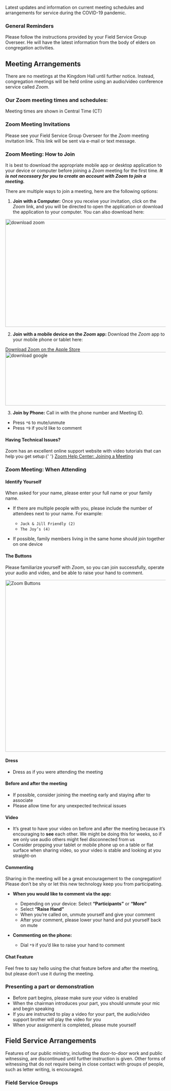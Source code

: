 
<p className="text-lg">
  Latest updates and information on current meeting schedules and arrangements
  for service during the COVID-19 pandemic.
</p>

### General Reminders

Please follow the instructions provided by your Field Service Group Overseer. He will have the latest information from the body of elders on congregation activities.

## Meeting Arrangements

There are no meetings at the Kingdom Hall until further notice. Instead, congregation meetings will be held online using an audio/video conference service called _Zoom_.

<div className="mt-8">
  <h3 className="text-center font-semibold text-lg my-2">
    Our Zoom meeting times and schedules:
  </h3>
  <div className="mt-2 sm:flex md:justify-between">
    <ZoomMeeting
      day={sunday.day}
      time={sunday.time}
      fileName={`${sunday.fileName}`}
      updated={sunday.updated}
    />
    <ZoomMeeting
      day={tuesday.day}
      time={tuesday.time}
      fileName={`${tuesday.fileName}`}
      updated={tuesday.updated}
    />


  </div>
  <p className="text-center text-sm m-0">
    Meeting times are shown in Central Time (CT)
  </p>
</div>


### Zoom Meeting Invitations

Please see your Field Service Group Overseer for the _Zoom_ meeting invitation link. This link will be sent via e-mail or text message.

### Zoom Meeting: How to Join

It is best to download the appropriate mobile app or desktop application to your device or computer before joining a _Zoom_ meeting for the first time. **_It is not necessary for you to create an account with Zoom to join a meeting._**

There are multiple ways to join a meeting, here are the following options:

1. **Join with a Computer:** Once you receive your invitation, click on the _Zoom_ link, and you will be directed to open the application or download the application to your computer. You can also download here:

<div className="ml-8" style={{ width: '180px' }}>
  <a href="https://zoom.us/download" target="_blank" rel="noopener noreferrer">
    <Image
      src="/img/zoom-logo-transparent.png"
      width="626"
      height="339"
      alt="download zoom"
    />
  </a>
</div>

2. **Join with a mobile device on the _Zoom_ app:** Download the _Zoom_ app to your mobile phone or tablet here:

<div className="sm:flex ml-8 my-8">
  <a
    href="https://apps.apple.com/us/app/zoom-cloud-meetings/id546505307?mt=8"
    className="block m-2"
    target="_blank"
    rel="noopener noreferrer"
    style={{
      display: 'inline-block',
      overflow: 'hidden',
      background:
        'url(https://linkmaker.itunes.apple.com/en-us/badge-lrg.svg?releaseDate=2012-08-15&kind=iossoftware&bubble=apple_music) no-repeat',
      width: '135px',
      height: '40px',
    }}
  >
    <span className="sr-only">Download Zoom on the Apple Store</span>
  </a>
  <a
    href="https://play.google.com/store/apps/details?id=us.zoom.videomeetings&hl=en_US"
    className="block m-2"
    target="_blank"
    rel="noopener noreferrer"
    style={{ width: '135px' }}
  >
    <Image
      src="/img/download_google.png"
      alt="download google"
      width="564"
      height="168"
    />
  </a>
</div>

3. **Join by Phone:** Call in with the phone number and Meeting ID.

- Press `*6` to mute/unmute
- Press `*9` if you’d like to comment

<div className="p-6 mt-12 border border-gray-400 bg-gray-200 rounded-lg">
  <div>
    <h4 className="-mt-2 font-bold">Having Technical Issues?</h4>
    <p>
      Zoom has an excellent online support website with video tutorials that can
      help you get setup:{' '}
      <a href="https://support.zoom.us/hc/en-us/articles/201362193-Joining-a-Meeting">
        Zoom Help Center: Joining a Meeting
      </a>
    </p>
  </div>
</div>

### Zoom Meeting: When Attending

#### Identify Yourself

When asked for your name, please enter your full name or your family name.

- If there are multiple people with you, please include the number of attendees next to your name. For example:

  - `Jack & Jill Friendly (2)`
  - `The Joy’s (4)`

- If possible, family members living in the same home should join together on one device

#### The Buttons

Please familiarize yourself with _Zoom_, so you can join successfully, operate your audio and video, and be able to raise your hand to comment.

<Image
  src="/img/zoom-controls.png"
  width="1020"
  height="540"
  alt="Zoom Buttons"
/>

#### Dress

- Dress as if you were attending the meeting

#### Before and after the meeting

- If possible, consider joining the meeting early and staying after to associate
- Please allow time for any unexpected technical issues

#### Video

- It’s great to have your video on before and after the meeting because it’s encouraging to **see** each other. We might be doing this for weeks, so if we only use audio others might feel disconnected from us
- Consider propping your tablet or mobile phone up on a table or flat surface when sharing video, so your video is stable and looking at you straight-on

#### Commenting

Sharing in the meeting will be a great encouragement to the congregation! Please don’t be shy or let this new technology keep you from participating.

- **When you would like to comment via the app:**

  - Depending on your device: Select **“Participants”** or **“More”**
  - Select **“Raise Hand”**
  - When you’re called on, unmute yourself and give your comment
  - After your comment, please lower your hand and put yourself back on mute

- **Commenting on the phone:**
  - Dial `*9` if you’d like to raise your hand to comment

#### Chat Feature

Feel free to say hello using the chat feature before and after the meeting, but please don’t use it during the meeting.

### Presenting a part or demonstration

- Before part begins, please make sure your video is enabled
- When the chairman introduces your part, you should unmute your mic and begin speaking
- If you are instructed to play a video for your part, the audio/video support brother will play the video for you
- When your assignment is completed, please mute yourself

## Field Service Arrangements

Features of our public ministry, including the door-to-door work and public witnessing, are discontinued until further instruction is given. Other forms of witnessing that do not require being in close contact with groups of people, such as letter writing, is encouraged.

### Field Service Groups

<div className="flex">
  <ButtonDownload
    text="Download Group List"
    link={`https://static.martylouis.com/emcoast/${fsg.fileName}--${fsg.updated}.pdf`}
    updated={fsg.updated}
  />
</div>
